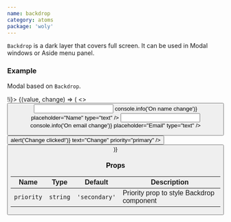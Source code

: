 ```yaml
---
name: backdrop
category: atoms
package: 'woly'
---
```



`Backdrop` is a dark layer that covers full screen. It can be used in Modal windows or Aside menu panel.

### Example

Modal based on `Backdrop`.

<Playground>
  <State initial={false} change={(i) => !i}>
    {(value, change) => (
      <>
        <Button onClick={change} text="Open modal" />
        <Modal visible={value} title="Change customer" onClose={change} priority="primary">
          <form autoComplete="off">
            <Field label="Customer name">
              <Input
                priority="primary"
                name="name"
                onChange={(event) => console.info('On name change')}
                placeholder="Name"
                type="text"
              />
            </Field>
            <Field label="Customer email">
              <Input
                priority="primary"
                name="email"
                onChange={(event) => console.info('On email change')}
                placeholder="Email"
                type="text"
              />
            </Field>
            <div style={{ display: 'flex', justifyContent: 'space-between' }}>
              <Button onClick={() => alert('Change clicked!')} text="Change" priority="primary" />
              <Button onClick={change} text="Cancel" priority="primary" outlined />
            </div>
          </form>
        </Modal>
      </>
    )}
  </State>
</Playground>

### Props

| Name       | Type     | Default       | Description                               |
| ---------- | -------- | ------------- | ----------------------------------------- |
| `priority` | `string` | `'secondary'` | Priority prop to style Backdrop component |
